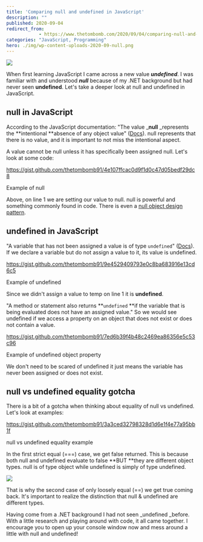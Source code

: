 ```yaml
---
title: 'Comparing null and undefined in JavaScript'
description: ""
published: 2020-09-04
redirect_from: 
            - https://www.thetombomb.com/2020/09/04/comparing-null-and-undefined-in-javascript/
categories: "JavaScript, Programming"
hero: ./img/wp-content-uploads-2020-09-null.png
---
```

<!-- wp:image {"align":"right","id":2281,"width":237,"height":123,"sizeSlug":"large","className":"is-style-rounded"} -->

![](./img/wp-content-uploads-2020-09-null.png)

<!-- /wp:image -->

<!-- wp:paragraph -->

When first learning JavaScript I came across a new value _**undefined**_. I was familiar with and understood _**null**_ because of my .NET background but had never seen **undefined**. Let's take a deeper look at null and undefined in JavaScript.

<!-- /wp:paragraph -->

<!-- wp:heading -->

## null in JavaScript

<!-- /wp:heading -->

<!-- wp:paragraph -->

According to the JavaScript documentation: "The value \_**null** \_represents the **intentional **absence of any object value" ([Docs](https://developer.mozilla.org/en-US/docs/Web/JavaScript/Reference/Global_Objects/null)). null represents that there is no value, and it is important to not miss the intentional aspect.

<!-- /wp:paragraph -->

<!-- wp:paragraph -->

A value cannot be null unless it has specifically been assigned null. Let's look at some code:

<!-- /wp:paragraph -->

<!-- wp:embed {"url":"https://gist.github.com/thetombomb91/4e107ffcac0d9f1d0c47d05bedf29dc8","type":"rich","providerNameSlug":"embed-handler","className":""} -->

https://gist.github.com/thetombomb91/4e107ffcac0d9f1d0c47d05bedf29dc8

Example of null

<!-- /wp:embed -->

<!-- wp:paragraph -->

Above, on line 1 we are setting our value to null. null is powerful and something commonly found in code. There is even a [null object design pattern](https://sourcemaking.com/design_patterns/null_object).

<!-- /wp:paragraph -->

<!-- wp:heading -->

## undefined in JavaScript

<!-- /wp:heading -->

<!-- wp:paragraph -->

"A variable that has not been assigned a value is of type `undefined`" ([Docs](https://developer.mozilla.org/en-US/docs/Web/JavaScript/Reference/Global_Objects/undefined)). If we declare a variable but do not assign a value to it, its value is undefined.

<!-- /wp:paragraph -->

<!-- wp:embed {"url":"https://gist.github.com/thetombomb91/9e4529409793e0c8ba683916e13cd6c5","type":"rich","providerNameSlug":"embed-handler","className":""} -->

https://gist.github.com/thetombomb91/9e4529409793e0c8ba683916e13cd6c5

Example of undefined

<!-- /wp:embed -->

<!-- wp:paragraph -->

Since we didn't assign a value to temp on line 1 it is **undefined**.

<!-- /wp:paragraph -->

<!-- wp:paragraph -->

"A method or statement also returns **`undefined` **if the variable that is being evaluated does not have an assigned value." So we would see undefined if we access a property on an object that does not exist or does not contain a value.

<!-- /wp:paragraph -->

<!-- wp:embed {"url":"https://gist.github.com/thetombomb91/7ed6b39f4b48c2469ea86356e5c53c96","type":"rich","providerNameSlug":"embed-handler","className":""} -->

https://gist.github.com/thetombomb91/7ed6b39f4b48c2469ea86356e5c53c96

Example of undefined object property

<!-- /wp:embed -->

<!-- wp:paragraph -->

We don't need to be scared of undefined it just means the variable has never been assigned or does not exist.

<!-- /wp:paragraph -->

<!-- wp:heading -->

## null vs undefined equality gotcha

<!-- /wp:heading -->

<!-- wp:paragraph -->

There is a bit of a gotcha when thinking about equality of null vs undefined. Let's look at examples:

<!-- /wp:paragraph -->

<!-- wp:embed {"url":"https://gist.github.com/thetombomb91/3a3ced32798328d1d6e1f4e77a95bb1f","type":"rich","providerNameSlug":"embed-handler","className":""} -->

https://gist.github.com/thetombomb91/3a3ced32798328d1d6e1f4e77a95bb1f

null vs undefined equality example

<!-- /wp:embed -->

<!-- wp:paragraph -->

In the first strict equal (===) case, we get false returned. This is because both null and undefined evaluate to false **BUT **they are different object types. null is of type object while undefined is simply of type undefined.

<!-- /wp:paragraph -->

<!-- wp:image {"align":"right","id":2270,"width":161,"height":180,"sizeSlug":"large"} -->

![](./img/wp-content-uploads-2020-08-pngfuel.com_.png)

<!-- /wp:image -->

<!-- wp:paragraph -->

That is why the second case of only loosely equal (==) we get true coming back. It's important to realize the distinction that null & undefined are different types.

<!-- /wp:paragraph -->

<!-- wp:paragraph -->

Having come from a .NET background I had not seen \_undefined \_before. With a little research and playing around with code, it all came together. I encourage you to open up your console window now and mess around a little with null and undefined!

<!-- /wp:paragraph -->
